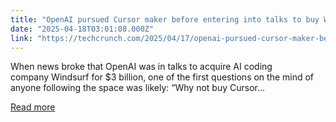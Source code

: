 ```yaml
---
title: "OpenAI pursued Cursor maker before entering into talks to buy Windsurf for $3B"
date: "2025-04-18T03:01:08.000Z"
link: "https://techcrunch.com/2025/04/17/openai-pursued-cursor-maker-before-entering-into-talks-to-buy-windsurf-for-3b/"
---
```


When news broke that OpenAI was in talks to acquire AI coding company&#160;Windsurf for $3 billion, one of the first questions on the mind of anyone following the space was likely: “Why not buy Cursor...

[Read more](https://techcrunch.com/2025/04/17/openai-pursued-cursor-maker-before-entering-into-talks-to-buy-windsurf-for-3b/)
